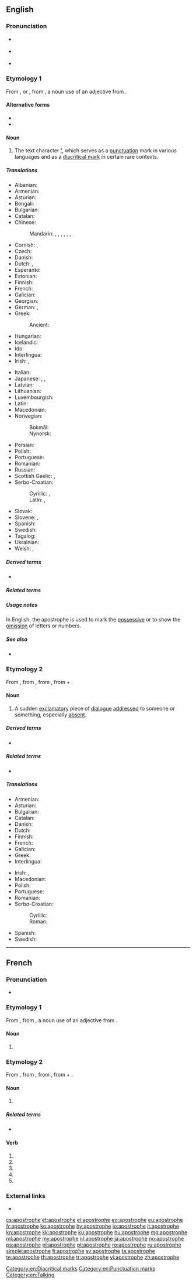 {{also|apostrophé}}
==English==
{{was wotd|2007|February|13}}

===Pronunciation===
* {{a|RP}} {{IPA|/əˈpɒs.trə.fi/|lang=en}}
* {{a|US}} {{IPA|/əˈpɑːs.trə.fi/|lang=en}}
* {{audio|en-us-apostrophe.ogg|Audio (US)|lang=en}}

===Etymology 1===
From {{etyl|fr|en}} {{m|fr|apostrophe}}, or {{etyl|la|en}} {{m|la|apostrophus}}, from {{etyl|grc|en}} {{m|grc|ἀπόστροφος||accent of elision}}, a noun use of an adjective from {{m|grc|ἀποστρέφω||I turn away}}.

====Alternative forms====
* {{l|en|apostrophë}}
* {{l|en|apostrophy}}

====Noun====
{{en-noun}}

# {{label|en|orthography}} The text character '''[[’]]''', which serves as a [[punctuation]] mark in various languages and as a [[diacritical mark]] in certain rare contexts.

=====Translations=====
{{trans-top|the character ’}}
* Albanian: {{t+|sq|apostrof|m}}
* Armenian: {{t+|hy|ապաթարց}}
* Asturian: {{t|ast|apóstrofu|m}}
* Bengali: {{t|bn|ঊর্ধকমা|sc=Beng}}
* Bulgarian: {{t+|bg|апостроф|m}}
* Catalan: {{t|ca|apòstrof|m}}
* Chinese:
*: Mandarin: {{t+|cmn|省略符號|sc=Hani}}, {{t|cmn|省略符号|tr=shěnglüè fúhào|sc=Hani}}, {{t|cmn|隔音符號|sc=Hani}}, {{t|cmn|隔音符号|tr=géyīn fúhào|sc=Hani}}, {{t|cmn|省字符|tr=shěngzìfú|sc=Hani}}, {{t|cmn|單引號|sc=Hani}}, {{t|cmn|单引号|tr=dānyǐnhào|sc=Hani}}
* Cornish: {{t|kw|kollverk|m}}, {{t|kw|kollverkys|m-p}}
* Czech: {{t+|cs|apostrof|m}}
* Danish: {{t|da|apostrof}}
* Dutch: {{t|nl|weglatingsteken|n}}, {{t+|nl|apostrof|f}}
* Esperanto: {{t|eo|apostrofo}}
* Estonian: {{t|et|ülakoma}}
* Finnish: {{t+|fi|heittomerkki}}
* French: {{t+|fr|apostrophe|f}}
* Galician: {{t|gl|apóstrofo|m}}
* Georgian: {{t|ka|აპოსტროფი}}
* German: {{t+|de|Apostroph|m}}, {{t|de|Hochkomma|n}}
* Greek: {{t+|el|απόστροφος|f}}
*: Ancient: {{t|grc|ἀπόστροφος|f}}
* Hungarian: {{t+|hu|aposztróf}}
* Icelandic: {{t|is|úrfellingarmerki|n}}
* Ido: {{t+|io|apostrofo}}
* Interlingua: {{t|ia|apostropho}}
* Irish: {{t|ga|uaschamóg|f}}, {{t|ga|apastróf|f}}
{{trans-mid}}
* Italian: {{t+|it|apostrofo|m}}
* Japanese: {{t+|ja|アポストロフィー|tr=aposutorofī}}, {{t+|ja|アポストロフ|tr=aposutorofu}}, {{t|ja|省略符号|tr=しょうりゃくふごう, shōryaku fugō}}
* Latvian: {{t|lv|apostrofs|m}}
* Lithuanian: {{t|lt|apostrofa|m}}
* Luxembourgish: {{t|lb|Apostroph|m}}
* Latin: {{t|la|apostrophus|f}}
* Macedonian: {{t|mk|апостроф|m|tr=apostrof}}
* Norwegian:
*: Bokmål: {{t|no|apostrof|m}}
*: Nynorsk: {{t|nn|apostrof|m}}
* Persian: {{t+|fa|آپوستروف|tr=âpostrof|sc=fa-Arab}}
* Polish: {{t+|pl|apostrof|m}}
* Portuguese: {{t+|pt|apóstrofo|m}}
* Romanian: {{t+|ro|apostrof|n}}
* Russian: {{t+|ru|апо́стро́ф|m}}
* Scottish Gaelic: {{t|gd|ascair|m}}, {{t|gd|asgair|m}}
* Serbo-Croatian:
*: Cyrillic: {{t|sh|апостроф|m}}, {{t|sh|изоставник|m}}
*: Latin: {{t+|sh|apostrof|m}}, {{t+|sh|izostavnik|m}}
* Slovak: {{t|sk|apostrof|m}}
* Slovene: {{t+|sl|opuščaj|m}}, {{t+|sl|apostrof|m}}
* Spanish: {{t+|es|apóstrofo|m}}
* Swedish: {{t+|sv|apostrof}}
* Tagalog: {{t|tl|kudlit}}
* Ukrainian: {{t+|uk|апостроф|m|tr=apostrof}}
* Welsh: {{t|cy|collnod|m}}, {{t|cy|sillgoll|f}}
{{trans-bottom}}

=====Derived terms=====
* {{l|en|greengrocer's apostrophe}}

=====Related terms=====
{{punctuation}}

=====Usage notes=====
In English, the apostrophe is used to mark the [[possessive]] or to show the [[omission]] of letters or numbers.

=====See also=====
* {{projectlink|wikipedia}}

===Etymology 2===
From {{etyl|la|en}} {{m|la|apostrophe}}, from {{etyl|grc|en}} {{m|grc|ἀποστροφή}}, from {{m|grc|ἀποστρέφω||I turn away}}, from {{m|grc|ἀπό}} + {{m|grc|στρέφω||I turn}}.

====Noun====
{{en-noun}}

# {{label|en|rhetoric}} A sudden [[exclamatory]] piece of [[dialogue]] [[addressed]] to someone or something, especially [[absent]].

=====Derived terms=====
* {{l|en|apostrophically}}

=====Related terms=====
* {{l|en|catastrophe}}

=====Translations=====
{{trans-top|sudden piece of dialogue}}
* Armenian: {{t+|hy|ապաթարց}}
* Asturian: {{t|ast|apóstrofe|f}}
* Bulgarian: {{t+|bg|апостроф}}
* Catalan: {{t|ca|apòstrofe|m}}
* Danish: {{t|da|apostrofe|c}}
* Dutch: {{t+|nl|apostrof|f}}
* Finnish: {{t+|fi|apostrofi}}
* French: {{t+|fr|apostrophe|f}}
* Galician: {{t|gl|apóstrofe|f}}
* Greek: {{t+|el|αποστροφή|f}}
* Interlingua: {{t|ia|apostrophe}}
{{trans-mid}}
* Irish: {{t|ga|aitheasc|m}}, {{t|ga|apastróf|f}}
* Macedonian: {{t|mk|апострофа|f|tr=аpostrófa}}
* Polish: {{t|pl|apostrofa|f}}
* Portuguese: {{t+|pt|apóstrofe|f}}
* Romanian: {{t+|ro|apostrof|n}}
* Serbo-Croatian:
*: Cyrillic: {{t|sh|апострофа|f}}
*: Roman: {{t+|sh|apostrofa|f}}
* Spanish: {{t+|es|apóstrofe|m|f}}
* Swedish: {{t+|sv|apostrof}}
{{trans-bottom}}

[[Category:en:Diacritical marks]]
[[Category:en:Punctuation marks]]
[[Category:en:Talking]]

----

==French==

===Pronunciation===
* {{audio|Fr-apostrophe.ogg|Audio|lang=fr}}

===Etymology 1===
From {{etyl|la|fr}} {{m|la|apostrophus}}, from {{etyl|grc|fr}} {{m|grc|ἀπόστροφος||accent of elision}}, a noun use of an adjective from {{m|grc|ἀποστρέφω||I turn away}}.

====Noun====
{{fr-noun|f}}

# {{label|fr|orthography}} {{l|en|apostrophe}}

===Etymology 2===
From {{etyl|la|fr}} {{m|la|apostrophe}}, from {{etyl|grc|fr}} {{m|grc|ἀποστροφή}}, from {{m|grc|ἀποστρέφω||I turn away}}, from {{m|grc|ἀπό}} + {{m|grc|στρέφω||I turn}}.

====Noun====
{{fr-noun|f}}

# {{label|fr|rhetoric}} {{l|en|apostrophe}}

=====Related terms=====
* {{l|fr|apostropher}}

====Verb====
{{fr-verb-form}}

# {{inflection of|apostropher||1|s|pres|indc|lang=fr}}
# {{inflection of|apostropher||3|s|pres|indc|lang=fr}}
# {{inflection of|apostropher||1|s|pres|subj|lang=fr}}
# {{inflection of|apostropher||1|s|pres|subj|lang=fr}}
# {{inflection of|apostropher||2|s|impr|lang=fr}}

===External links===
* {{R:TLFi}}

[[cs:apostrophe]]
[[et:apostrophe]]
[[el:apostrophe]]
[[eo:apostrophe]]
[[eu:apostrophe]]
[[fr:apostrophe]]
[[ko:apostrophe]]
[[hy:apostrophe]]
[[io:apostrophe]]
[[it:apostrophe]]
[[kn:apostrophe]]
[[kk:apostrophe]]
[[ku:apostrophe]]
[[hu:apostrophe]]
[[mg:apostrophe]]
[[ml:apostrophe]]
[[my:apostrophe]]
[[nl:apostrophe]]
[[ja:apostrophe]]
[[no:apostrophe]]
[[ps:apostrophe]]
[[pl:apostrophe]]
[[pt:apostrophe]]
[[ro:apostrophe]]
[[ru:apostrophe]]
[[simple:apostrophe]]
[[fi:apostrophe]]
[[sv:apostrophe]]
[[ta:apostrophe]]
[[te:apostrophe]]
[[th:apostrophe]]
[[tr:apostrophe]]
[[vi:apostrophe]]
[[zh:apostrophe]]
